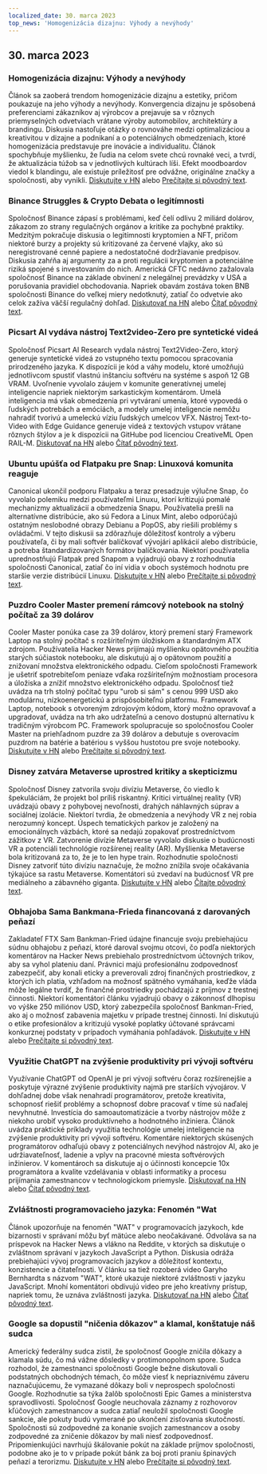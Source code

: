 ```yaml
---
localized_date: 30. marca 2023
top_news: 'Homogenizácia dizajnu: Výhody a nevýhody'
---
```










<CallToAction />

<Steps>

## 30. marca 2023

### Homogenizácia dizajnu: Výhody a nevýhody

Článok sa zaoberá trendom homogenizácie dizajnu a estetiky, pričom poukazuje na jeho výhody a nevýhody. Konvergencia dizajnu je spôsobená preferenciami zákazníkov aj výrobcov a prejavuje sa v rôznych priemyselných odvetviach vrátane výroby automobilov, architektúry a brandingu. Diskusia nastoľuje otázky o rovnováhe medzi optimalizáciou a kreativitou v dizajne a podnikaní a o potenciálnych obmedzeniach, ktoré homogenizácia predstavuje pre inovácie a individualitu. Článok spochybňuje myšlienku, že ľudia na celom svete chcú rovnaké veci, a tvrdí, že aktualizácia túžob sa v jednotlivých kultúrach líši. Efekt moodboardov viedol k blandingu, ale existuje príležitosť pre odvážne, originálne značky a spoločnosti, aby vynikli.
[Diskutujte v HN](http://news.ycombinator.com/item?id=35355703) alebo [Prečítajte si pôvodný text](https://www.alexmurrell.co.uk/articles/the-age-of-average).

### Binance Struggles & Crypto Debata o legitímnosti

Spoločnosť Binance zápasí s problémami, keď čelí odlivu 2 miliárd dolárov, zákazom zo strany regulačných orgánov a kritike za pochybné praktiky. Medzitým pokračuje diskusia o legitímnosti kryptomien a NFT, pričom niektoré burzy a projekty sú kritizované za červené vlajky, ako sú neregistrované cenné papiere a nedostatočné dodržiavanie predpisov. Diskusia zahŕňa aj argumenty za a proti regulácii kryptomien a potenciálne riziká spojené s investovaním do nich. Americká CFTC nedávno zažalovala spoločnosť Binance na základe obvinení z nelegálnej prevádzky v USA a porušovania pravidiel obchodovania. Napriek obavám zostáva token BNB spoločnosti Binance do veľkej miery nedotknutý, zatiaľ čo odvetvie ako celok zažíva väčší regulačný dohľad.
[Diskutovať na HN](http://news.ycombinator.com/item?id=35351805) alebo [Čítať pôvodný text](https://www.wsj.com/articles/binance-sees-2-billion-in-outflows-as-troubles-compound-9a136e21).

### Picsart AI vydáva nástroj Text2video-Zero pre syntetické videá

Spoločnosť Picsart AI Research vydala nástroj Text2Video-Zero, ktorý generuje syntetické videá zo vstupného textu pomocou spracovania prirodzeného jazyka. K dispozícii je kód a váhy modelu, ktoré umožňujú jednotlivcom spustiť vlastnú inštanciu softvéru na systéme s aspoň 12 GB VRAM. Uvoľnenie vyvolalo záujem v komunite generatívnej umelej inteligencie napriek niektorým sarkastickým komentárom. Umelá inteligencia má však obmedzenia pri vytváraní umenia, ktoré vypovedá o ľudských potrebách a emóciách, a modely umelej inteligencie nemôžu nahradiť tvorivú a umeleckú víziu ľudských umelcov VFX. Nástroj Text-to-Video with Edge Guidance generuje videá z textových vstupov vrátane rôznych štýlov a je k dispozícii na GitHube pod licenciou CreativeML Open RAIL-M.
[Diskutovať na HN](http://news.ycombinator.com/item?id=35352452) alebo [Čítať pôvodný text](https://github.com/Picsart-AI-Research/Text2Video-Zero).

### Ubuntu upúšťa od Flatpaku pre Snap: Linuxová komunita reaguje

Canonical ukončil podporu Flatpaku a teraz presadzuje výlučne Snap, čo vyvolalo polemiku medzi používateľmi Linuxu, ktorí kritizujú pomalé mechanizmy aktualizácií a obmedzenia Snapu. Používatelia prešli na alternatívne distribúcie, ako sú Fedora a Linux Mint, alebo odporúčajú ostatným neslobodné obrazy Debianu a PopOS, aby riešili problémy s ovládačmi. V tejto diskusii sa zdôrazňuje dôležitosť kontroly a výberu používateľa, či by mali softvér balíčkovať vývojári aplikácií alebo distribúcie, a potreba štandardizovaných formátov balíčkovania. Niektorí používatelia uprednostňujú Flatpak pred Snapom a vyjadrujú obavy z rozhodnutia spoločnosti Canonical, zatiaľ čo iní vidia v oboch systémoch hodnotu pre staršie verzie distribúcií Linuxu.
[Diskutujte v HN](http://news.ycombinator.com/item?id=35354729) alebo [Prečítajte si pôvodný text](https://lwn.net/SubscriberLink/927262/6adb2350e2b0d2ce/).

### Puzdro Cooler Master premení rámcový notebook na stolný počítač za 39 dolárov

Cooler Master ponúka case za 39 dolárov, ktorý premení starý Framework Laptop na stolný počítač s rozšíriteľným úložiskom a štandardným ATX zdrojom. Používatelia Hacker News prijímajú myšlienku opätovného použitia starých súčiastok notebooku, ale diskutujú aj o opätovnom použití a znižovaní množstva elektronického odpadu. Cieľom spoločnosti Framework je ušetriť spotrebiteľom peniaze vďaka rozšíriteľným možnostiam procesora a úložiska a znížiť množstvo elektronického odpadu. Spoločnosť tiež uvádza na trh stolný počítač typu "urob si sám" s cenou 999 USD ako modulárnu, nízkoenergetickú a prispôsobiteľnú platformu. Framework Laptop, notebook s otvoreným zdrojovým kódom, ktorý možno opravovať a upgradovať, uvádza na trh ako udržateľnú a cenovo dostupnú alternatívu k tradičným výrobcom PC. Framework spolupracuje so spoločnosťou Cooler Master na priehľadnom puzdre za 39 dolárov a debutuje s overovacím puzdrom na batérie a batériou s vyššou hustotou pre svoje notebooky.
[Diskutujte v HN](http://news.ycombinator.com/item?id=35350288) alebo [Prečítajte si pôvodný text](https://www.theverge.com/2023/3/23/23652939/framework-cooler-master-sff-pc-case).

### Disney zatvára Metaverse uprostred kritiky a skepticizmu

Spoločnosť Disney zatvorila svoju divíziu Metaverse, čo viedlo k špekuláciám, že projekt bol príliš riskantný. Kritici virtuálnej reality (VR) uvádzajú obavy z pohybovej nevoľnosti, drahých náhlavných súprav a sociálnej izolácie. Niektorí tvrdia, že obmedzenia a nevýhody VR z nej robia nerozumný koncept. Úspech tematických parkov je založený na emocionálnych väzbách, ktoré sa nedajú zopakovať prostredníctvom zážitkov z VR. Zatvorenie divízie Metaverse vyvolalo diskusie o budúcnosti VR a potenciáli technológie rozšírenej reality (AR). Myšlienka Metaverse bola kritizovaná za to, že je to len hype train. Rozhodnutie spoločnosti Disney zatvoriť túto divíziu naznačuje, že možno znížila svoje očakávania týkajúce sa rastu Metaverse. Komentátori sú zvedaví na budúcnosť VR pre mediálneho a zábavného giganta.
[Diskutujte v HN](http://news.ycombinator.com/item?id=35350952) alebo [Čítajte pôvodný text](https://www.wsj.com/articles/disney-eliminates-its-metaverse-division-as-part-of-companys-layoffs-plan-94b03650).

### Obhajoba Sama Bankmana-Frieda financovaná z darovaných peňazí

Zakladateľ FTX Sam Bankman-Fried údajne financuje svoju prebiehajúcu súdnu obhajobu z peňazí, ktoré daroval svojmu otcovi, čo podľa niektorých komentárov na Hacker News prebiehalo prostredníctvom účtovných trikov, aby sa vyhol plateniu daní. Právnici majú profesionálnu zodpovednosť zabezpečiť, aby konali eticky a preverovali zdroj finančných prostriedkov, z ktorých ich platia, vzhľadom na možnosť spätného vymáhania, keďže vláda môže legálne tvrdiť, že finančné prostriedky pochádzajú z príjmov z trestnej činnosti. Niektorí komentátori článku vyjadrujú obavy o zákonnosť dlhopisu vo výške 250 miliónov USD, ktorý zabezpečila spoločnosť Bankman-Fried, ako aj o možnosť zabavenia majetku v prípade trestnej činnosti. Iní diskutujú o etike profesionálov a kritizujú vysoké poplatky účtované správcami konkurznej podstaty v prípadoch vymáhania pohľadávok.
[Diskutujte v HN](http://news.ycombinator.com/item?id=35358698) alebo [Prečítajte si pôvodný text](https://www.forbes.com/sites/sarahemerson/2023/03/29/sam-bankman-fried-legal-fees-funded-by-alameda-money-gifted-to-father-joe-bankman/).

### Využitie ChatGPT na zvýšenie produktivity pri vývoji softvéru

Využívanie ChatGPT od OpenAI je pri vývoji softvéru čoraz rozšírenejšie a poskytuje výrazné zvýšenie produktivity najmä pre starších vývojárov. V dohľadnej dobe však nenahradí programátorov, pretože kreativita, schopnosť riešiť problémy a schopnosť dobre pracovať v tíme sú naďalej nevyhnutné. Investícia do samoautomatizácie a tvorby nástrojov môže z niekoho urobiť vysoko produktívneho a hodnotného inžiniera. Článok uvádza praktické príklady využitia technológie umelej inteligencie na zvýšenie produktivity pri vývoji softvéru. Komentáre niektorých skúsených programátorov odhaľujú obavy z potenciálnych nevýhod nástrojov AI, ako je udržiavateľnosť, ladenie a vplyv na pracovné miesta softvérových inžinierov. V komentároch sa diskutuje aj o účinnosti koncepcie 10x programátora a kvalite vzdelávania v oblasti informatiky a procesu prijímania zamestnancov v technologickom priemysle.
[Diskutovať na HN](http://news.ycombinator.com/item?id=35356054) alebo [Čítať pôvodný text](https://kadekillary.work/posts/1000x-eng/).

### Zvláštnosti programovacieho jazyka: Fenomén "Wat

Článok upozorňuje na fenomén "WAT" v programovacích jazykoch, kde bizarnosti v správaní môžu byť mätúce alebo neočakávané. Odvoláva sa na príspevok na Hacker News a vlákno na Reddite, v ktorých sa diskutuje o zvláštnom správaní v jazykoch JavaScript a Python. Diskusia odráža prebiehajúci vývoj programovacích jazykov a dôležitosť kontextu, konzistencie a čitateľnosti. V článku sa tiež rozoberá video Garyho Bernhardta s názvom "WAT", ktoré ukazuje niektoré zvláštnosti v jazyku JavaScript. Mnohí komentátori obdivujú video pre jeho kreatívny prístup, napriek tomu, že uznáva zvláštnosti jazyka.
[Diskutovať na HN](http://news.ycombinator.com/item?id=35363044) alebo [Čítať pôvodný text](https://www.destroyallsoftware.com/talks/wat).

### Google sa dopustil "ničenia dôkazov" a klamal, konštatuje náš sudca

Americký federálny sudca zistil, že spoločnosť Google zničila dôkazy a klamala súdu, čo má vážne dôsledky v protimonopolnom spore. Sudca rozhodol, že zamestnanci spoločnosti Google bežne diskutovali o podstatných obchodných témach, čo môže viesť k nepriaznivému záveru naznačujúcemu, že vymazané dôkazy boli v neprospech spoločnosti Google. Rozhodnutie sa týka žalôb spoločnosti Epic Games a ministerstva spravodlivosti. Spoločnosť Google neuchovala záznamy z rozhovorov kľúčových zamestnancov a sudca zatiaľ neuložil spoločnosti Google sankcie, ale pokuty budú vymerané po ukončení zisťovania skutočností. Spoločnosti sú zodpovedné za konanie svojich zamestnancov a osoby zodpovedné za zničenie dôkazov by mali niesť zodpovednosť. Pripomienkujúci navrhujú škálovanie pokút na základe príjmov spoločnosti, podobne ako je to v prípade pokút bánk za boj proti praniu špinavých peňazí a terorizmu.
[Diskutujte v HN](http://news.ycombinator.com/item?id=35363095) alebo [Prečítajte si pôvodný text](https://storage.courtlistener.com/recap/gov.uscourts.cand.373179/gov.uscourts.cand.373179.469.0.pdf).

</Steps>
